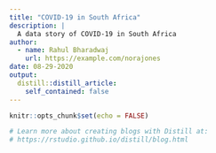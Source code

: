 ---
title: "COVID-19 in South Africa"
description: |
  A data story of COVID-19 in South Africa
author:
  - name: Rahul Bharadwaj
    url: https://example.com/norajones
date: 08-29-2020
output:
  distill::distill_article:
    self_contained: false
---

```{r setup, include=FALSE}
knitr::opts_chunk$set(echo = FALSE)

# Learn more about creating blogs with Distill at:
# https://rstudio.github.io/distill/blog.html

```



